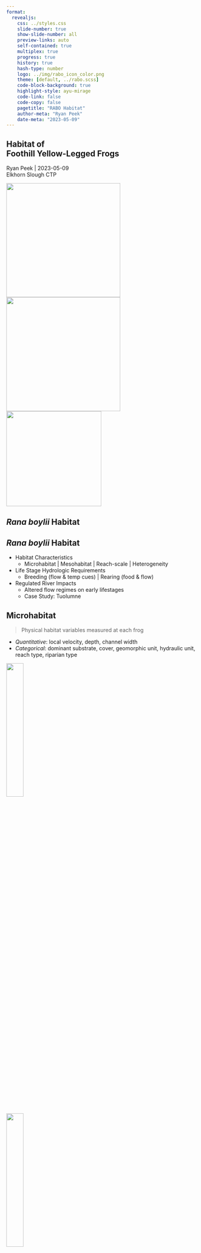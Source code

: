 ```yaml
---
format: 
  revealjs:
    css: ../styles.css
    slide-number: true
    show-slide-number: all
    preview-links: auto
    self-contained: true
    multiplex: true
    progress: true
    history: true
    hash-type: number
    logo: ../img/rabo_icon_color.png
    theme: [default, ../rabo.scss]
    code-block-background: true
    highlight-style: ayu-mirage
    code-link: false
    code-copy: false
    pagetitle: "RABO Habitat"
    author-meta: "Ryan Peek"
    date-meta: "2023-05-09"
---
```


::: {.my-title}
# [Habitat]{.blue} of <br />Foothill Yellow-Legged Frogs

::: {.my-grey}
[Ryan Peek | 2023-05-09]{}<br />
[Elkhorn Slough CTP]{}
:::

![](../img/hab_campck04_breeding.jpg){.br-100 .absolute top=300 bottom=0 left=0 width=300}
![](../img/hab_nfa_bar.jpg){.absolute top=300 bottom=0 left=370 width=300}
![](../img/hab_robbers_nfa.jpg){.br-100 .absolute bottom=0 top=300 left=740 width=250}

:::


## [*Rana boylii* Habitat]{.light-yellow} {background-image="../img/hab_nfy_bar.jpg" background-size="cover" background-position="center" background-color="#000000"}


## [*Rana boylii* Habitat]{.light-yellow} {background-image="../img/hab_nfy_bar.jpg" background-size="cover" background-position="center" background-color="#000000" background-opacity=50%}

::: {.incremental}
 - [Habitat Characteristics]{.f1}
    - Microhabitat [| Mesohabitat]{.fragment .fade-in} [| Reach-scale]{.fragment} [| Heterogeneity]{.fragment}
 - [Life Stage Hydrologic Requirements]{.f1}
    - [Breeding (flow & temp cues)]{.fragment .fade-in} [| Rearing (food & flow)]{.fragment .fade-in}
 - [Regulated River Impacts]{.f1}
    - Altered flow regimes on early lifestages
    - Case Study: Tuolumne
:::

## Microhabitat

> Physical habitat variables measured at each frog

 - [*Quantitative*]{.purple}: local velocity, depth, channel width
 - [*Categorical*]{.purple}: dominant substrate, cover, geomorphic unit, hydraulic unit, reach type, riparian type

::: {.fragment}
![](../img/habitat_breeding_rabo.jpg){.absolute left=0 bottom=0 width=30%}

![](../img/hab_campck02.jpg){.absolute right=0 bottom=0 width=30%}
:::

::: footer
Microhabitat
:::


## Microhabitat Associations 

:::{.incremental}
 - While RABO use a wide array of habitat, local hydraulic conditions are main physical control on breeding and rearing habitat
 - Egg and tadpoles are susceptible to scour / dessication from high velocities or stage drops
 - Predictability and variability (heterogeneity) are important
:::

::: footer
Microhabitat
:::


## Habitat Suitability Criteria {.smaller}

::: {.columns .pv4}

::: {.column .pr4 width="40%" .incremental}

 - Use vs. Available habitat clearly shows preference for low-velocity/depth

 - 90% of eggs observed in Sierras were in shallow, sheltered waters (n=147) (Bondi et al. 2013)
    - < 0.67 m total depth
    - < 0.15 m/s velocity

:::

::: {.column .pr4 width="60%"}

::: {.r-stack .incremental}

::: {.fragment}
![Bondi et al. 2013](../img/bondi_et_al_2013_hsc_pts.jpg){fig-align="center"}
:::

::: {.fragment}
![](../img/bondi_et_al_2013_hsc_curves.jpg){fig-align="center"}
:::

:::
:::
:::

::: footer
Microhabitat
:::


## Mesohabitat Use 

![](../img/breeding_habitat_diagram.png)

::: {.columns}

::: {.column .pr4 width="45%"}

**Low survival site** <br>(low *width:depth* ratio)

:::
::: {.column .pr4 width="10%"}
:::
::: {.column .pr4 width="45%"}

**High survival site** <br>(large *width:depth* ratio)

:::
:::

::: footer
Modified from S.Kupferberg, 1996
:::

## Mesohabitat Use {.smaller}

![](../img/van_wagner_1996.png){fig-align="center" width=800}

 - As conditions shift seasonally, so do life stages and channel habitat use (Van Wagner 1996)

::: footer
Van Wagner 1996
:::



## Reach Scale: Channel Shapes {.smaller}

::: {.columns .pv4}

::: {.column .pr4 width="70%" .incremental}

![**Broad**](../img/yarnell_broad_channel_shape.png){.r-stretch width=90%}

![**Alternating**](../img/yarnell_alternating_channel_shape.png){.r-stretch width=90%}

:::

::: {.column .pr4 width="30%"}
![**Confined**](../img/yarnell_confined_channel_shape.png)

 - Breeding typically in wide shallow cross sections in larger stream
 - Associations different by stream order, region, and hydrology
 
:::
:::

::: footer
Yarnell 2000
:::

::: notes

 - From YUBA: YOY and juveniles associated with alternating channel types (shallow at high flows, deeper at low flows), adult in pools year-round (Yarnell 2000)

:::

## Channel varies <br>by Stream Order {.smaller background-image="../img/skunk_gulch_MFA.jpg" background-size="contain" background-position="right" background-color="#000000"}

::: {.columns}

::: {.column .pr4 width="55%" .fragment}

<br>

![NF American: alternating](../img/hab_nfa_bar.jpg)

:::

:::

::: footer
[&nbsp;&nbsp;&nbsp;&nbsp;&nbsp; ➙ Skunk Canyon: confined]{.white}
:::

# Breeding <br> Habitat<br> Details {background-image="../img/storer_1925_egg_drawing.png" background-size="contain" background-position="right" background-color="#000000"}


## Egg Mass Hydrologic Habitat {.smaller}

::: {.columns}
::: {.column width="60%" .incremental}

 - [Egg Mass Water Depths:]{.f2 .blue}
    - 10--13 cm (Fitch 1936) 
    - 7--22 cm (Fuller & Lind 1992)
    - 4--43 cm (Kupferberg 1996 & 1997)
    - 6--28 cm (Van Wagner 1996)
    - 6--40 cm (Lind 2005)
    - [\> 2m!]{.red} (Peek, pers. obs. 2017)
    - 90% found in 14--67 cm in Sierras (Yarnell et al. 2011)

:::

::: {.column width="40%"}

![](../img/rabo_eggs_sfy_dark.jpg){width=80% fig-align="right"}

![Butte](../img/hab_breeding_ButteCreek.jpg){width=80% fig-align="right"}

:::
:::

::: footer
Breeding
:::

## Egg Mass Hydrologic Habitat {.smaller}

::: {.columns}
::: {.column width="60%" .incremental}

- [**Egg Mass Water Velocities**]{.blue .f2}:
  - 0.0--0.06 m/s (Fuller and Lind 1992)
  - 0.01--0.14 m/s (Kupferberg 1996 & 1997)
  - 0.0--0.03 m/s (Van Wagner 1996)
  - 0.00--0.21 m/s (Lind 2005)
  - 0.04--0.17 m/s (Wheeler and Welsh 2008)
  - Eggs: 90% found in 0.00--0.15 m/s (Yarnell et al. 2011)
 

:::

::: {.column width="40%"}


![](../img/rabo_em_gos09.jpg){width=80% fig-align="right"}

![Eel](../img/hab_breeding_EelRiver.jpg){width=80% fig-align="right"}

:::
:::

::: notes

Substrate: most common – cobbles and boulders, "clean" (no algae/sediment) surface for egg attachment (Kupferberg 1996 & 1997, Van Wagner 1996, Lind 2005, Wheeler et al. 2003)

:::

::: footer
Breeding
:::

## Tadpole Hydrologic Habitat {.smaller}

::: {.columns .pv4}
::: {.column width="60%"}

::: {.fragment .mt1}

[**Depths**]{.f2 .blue}

 - Early Stage Tadpoles (90% within): 1--54 cm
 - Late Stage Tadpoles (90% within): 1--51 cm (Yarnell et al. 2011)

:::

::: {.fragment .mt1}

[**Velocities**]{.f2 .blue}

 - Early Stage Tadpoles (90% within): 0.00--0.16 m/s
 - Late Stage Tadpoles (90% within): 0.00--0.12 m/s (Yarnell et al. 2011)
 - Critical velocities ranged from 0.01--0.04 m/s depending on developmental state, body size, and population of origin (Kupferberg et al. 2009)

:::

:::

::: {.column width="40%"}

![](../img/hab_tadpole.jpg){width=80% fig-align="right"}

![](../img/rabo_large_tadpole.jpg){width=80% fig-align="right"}

:::
:::

::: footer
Rearing
:::


## Adult Habitat {.smaller}

::: {.incremental}

 - Most common along pool, glide, or riffles (Lind and Yarnell 2008, Bourque 2008, Haggarty 2006, Yarnell 2005, Van Wagner 1996, Lind 2005)
 - Near stream cover may include wide array from shoreline rocks (especially cobble), to leaf litter, or overhanging vegetation [e.g. Carex sp.] (Bourque 2008, Haggarty 2006, Yarnell 2005, Hayes and Jennings 1988, Van Wagner 1996)
 - Adults may prefer some riparian overhanging vegetation (e.g. Carex sp.) with moderate shade (Van Wagner 1996, Zweifel 1955, Moyle 1973, Hayes and Jennings 1988)

:::

<br>
[**So pretty much all the possibilities!**]{.tc .f1 .blue .fragment}


::: footer
Adults
:::

::: notes

Post-metamorphic R. boylii remain in terrestrial riparian and riverine habitat adjacent to the wetted channel during the non-breeding season (Bourque 2008, Kupferberg 1996, Lind et al. 1996, Moyle 1973, Van Wagner 1996, Zweifel 1955). Rana boylii have been documented in a wide range of habitats, but all generally occur within a short distance of flowing water (see Bourque 2008) although differences appear to vary both regionally and seasonally (Bourque 2008, Haggarty 2006, Van Wagner 1996, Yarnell 2000, Yarnell 2005).

:::

## 

::: {.columns .pv4}

::: {.column .pr4 width="50%"}
![](../img/hab_campck03.jpg)
:::

::: {.column .tr .pr4 width="50%" .incremental}
![](../img/hab_tuo.jpg)

:::
:::

::: fragment
 - Can use a very wide range of habitat
 - From small intermittent first order tribs to large rivers
:::

::: footer
Adult Habitat
:::

## Overwintering Habitat {.smaller}

::: {.columns .pv4}
::: {.column width="60%" .incremental}
 
 - Very little data are available relating to overwintering habitat
 - Van Wagner (1996) observed *R. boylii* both in the water and along the stream-edge habitat beneath rocks, leaf litter, and *Carex spp*
 - Also found frogs appeared to be active whenever ambient conditions were favorable
 - Habitat use in large rivers may vary, juveniles & adults may move into smaller lateral tributaries to avoid risk of scouring (Kupferberg 1996)
 - Or move into adjacent terrestrial habitat to avoid winter flood events altogether.
 
:::
::: {.column .tc .pv4 width="39%"}
![Cave RABO!](../img/rabo_overwintering.jpg)
:::
:::

::: footer
Overwintering
:::



## Reach Heterogeneity

::: {.columns}

::: {.column .pr4 width="45%"}

 - Compared 10 study reaches, Shannons Diversity Index key predictor of frog abundance (Yarnell 2008)
 - Habitat diversity within a reach matters

:::
::: {.column .pr4 width="55%"}

::: {.r-stack .incremental}

![Yarnell 2008](../img/yarnell_2008_geomorphic_reach_type.png){.fragment width=90%}

![](../img/yarnell_2008_shannons.png){.fragment fig-align="center"}



:::

:::
:::

## Network Heterogeneity { background-image="../img/azimuth_inset_map_nfamerican.png" background-size="cover" background-color="#000000"}

## Network Heterogeneity {.smaller background-image="../img/peek_2010_conf_fig.png" background-size="50%" background-position="right" background-color="#000000"}

::: {.columns}

::: {.column .f2 .pr4 width="45%" .incremental}

 - Not only does the diversity of habitats within a reach matter, but the location of the reach within the stream network matters. 
 - Frogs occur closer to confluences than random or “expected” (Peek 2010)
 - Confluences are known to have higher diversity of habitats and create refugia

:::

:::

::: notes

Frogs associate with stream reaches of greater physical habitat heterogeneity

Analysing the complexity of geomorphic units at the reach scale is appropriate for this species

:::

## Habitat Summary {background-image="../img/habitat_willow_bars.jpg" background-size="cover" background-position="right" background-color="#000000" background-opacity=30%}

::: {.incremental}
 - Different life stages require different [hydraulic]{.light-blue} and [substrate]{.light-yellow} conditions
 - [Hydraulic]{.light-blue} and [substrate]{.light-yellow} conditions characterize mesohabitats (e.g., geomorphic units like riffles, pools)
 - Certain reach types, differentiated by higher diversity of geomorphic units, are preferred by life stages
 - Reaches near tributaries are often preferred because structurally more diverse & provide refugia
:::



# Hydrology for Frogs {background-color="#000000"}

## {background-image="../img/recession_seasonality_breeding.png" background-size="contain" background-position="right" background-color="#FFFFFF"}


## {background-image="../img/yarnell_biosci_flow_recession_2010.png" background-size="contain" background-position="right" background-color="#FFFFFF"}

::: notes
Flow management has greatest control over magnitude and rate of change from releases.
We can quantify 5 components: see functional flows
:::


## Quantifying<br>the Sierra<br>Spring Recession {.smaller background-image="../img/unregulated_basins_sierras_epke_2011.png" background-size="59%" background-position="right" background-color="#FFFFFF"}

## Quantifying the Sierra Spring Recession {.smaller background-image="../img/meandaily_recession_sierras_epke_2011.png" background-size="70%" background-position="center" background-color="#FFFFFF"}

::: notes

Daily recession rates consistent across elevations and basins in Sierras: timing, pattern, and rate of recession the same. Magnitude and peak are different.

:::


## {.smaller background-image="../img/thermohydrograph_nfa_combined_2011-2012.png" background-size="contain" background-position="center" background-color="#FFFFFF"}

::: {.columns}

::: {.column .f2 .pr4 width="25%" .incremental}
:::
::: {.column .tl .pr4 width="75%" .incremental}

<br>
[**2011**]{.purple}
<br><br><br><br><br><br><br><br><br><br>
[**2012**]{.purple}
:::
:::

::: notes
At RABO XS we see recession rates typically 30cm per 3 weeks (~10 cm a week) no matter the water year. SO stage change is consistent! Makes sense given avg depths for eggs usually 20-40cm, and 2-3 weeks to hatch out.
:::

## Recession Rates

::: {.columns}

::: {.column .pr4 width="40%" .incremental}

![](../img/rabo_tad_bean.jpg)

:::
::: {.column .pr4 width="60%" .incremental}

 - In RABO breeding areas, recession rates are typically 30cm per 3 weeks (~10 cm a week)
 - This is consistent across water years
 - Thus stage change is consistent, matches natural history observations of depth/velocity (hatching timing ~2-3 weeks to hatch out)

:::
:::

## Dams change flow patterns {.smaller background-image="../img/lytle_poff_2004.jpg" background-size="80%" background-position="center" background-color="#FFFFFF"}

:::footer
Lytle and Poff 2004
:::


## Type of flow alteration plays a big role {.smaller background-image="../img/regulation_types_combined.png" background-size="contain" background-position="center" background-color="#000000"}


::: notes

 - Altered flows often aseasonal/asynchronous to natural flow regime
 - Decoupling of flow cues from environmental cues
 - Eggs can be scoured or dessicated by changing flows
 - Changes in algal/insect prey base
 - Tadpole energetic costs to "hunkering down" and issues when refugia not available (bed armoring)

:::


## {background-image="../img/mfa_flow_patterns_zoomed.png" background-size="contain" background-position="top" background-color="#000000"}

![](../img/dam_sierras.jpg){.absolute width=20% left=40 bottom=300}


## {background-image="../img/forbestown_egg_stranding.jpg" background-size="contain" background-position="right" background-color="#000000"}

![](../img/slate_ck_dam.png){.absolute width=40% left=0}


# Case Study {.tl background-image="../img/clavey.jpg" background-size="cover" background-position="center" background-color="#000000"}

## <br /> FYLF Habitats within the <br />Tuolumne Watershed {.tr .smaller background-image="../img/striegle_hab_01.jpg" background-size="contain" background-position="center" background-color="#000000"}

## {.tr .smaller background-image="../img/striegle_hab_02.jpg" background-size="contain" background-position="center" background-color="#000000"}

::: {.columns}

::: {.column .pr4 width="25%"}
:::
::: {.column .pr4 width="70%"}

<br><br><br>
<br><br>
<br><br><br>
<br><br>

- 2022 survey data
- Primary survey area covers 28-miles of MSTR
- All age-classes of FYLF observations shown as yellow dots
- Survey Effort: 2022 surveys shown as downstream “start” (green star) and upstream “end” (red star)
:::
:::

## MSR at "Early Intake"<br/> Elevation ~2300' {.tr .smaller background-image="../img/striegle_hab_03.png" background-size="contain" background-position="center" background-color="#000000"}

## {background-image="../img/striegle_hab_04.png" background-size="contain" background-position="center" background-color="#000000"}

## {background-image="../img/striegle_hab_05.png" background-size="contain" background-position="center" background-color="#000000"}

## {background-image="../img/striegle_hab_06.jpg" background-size="contain" background-position="center" background-color="#000000" background-opacity="70%"}

 - Late Summer: Expecting late-stage larvae
 - Wading/visual techniques (looking for poop)
 - Looking everywhere, but focusing on warmer side edgewaters (even on south-bank)

## {background-image="../img/striegle_hab_07.png" background-size="contain" background-position="center" background-color="#000000"}

![](../img/striegle_hab_08.png){.absolute top=0 right=0 width=300}

::: footer
[9/14/2022]{.white}
:::

## {background-image="../img/striegle_hab_09.png" background-size="contain" background-position="center" background-color="#000000"}

## {background-image="../img/striegle_hab_10.png" background-size="contain" background-position="center" background-color="#000000"}

## <br /><br /> MSTR below <br />Cherry Creek {.tc .smaller background-image="../img/striegle_hab_11.jpg" background-size="contain" background-position="center" background-color="#000000"}

## {background-image="../img/striegle_hab_12.png" background-size="contain" background-position="center" background-color="#000000"}

## {background-image="../img/striegle_hab_13.png" background-size="contain" background-position="center" background-color="#000000"}

## {background-image="../img/striegle_hab_14.jpg" background-size="contain" background-position="center" background-color="#000000"}

![](../img/striegle_hab_15.jpg){.absolute left=0 bottom=0 width=340}

## <br /> MSTR near <br />Clavey Confluence {.tc .smaller background-image="../img/striegle_hab_16.jpg" background-size="contain" background-position="center" background-color="#000000"}

::: footer
8/9/2022
:::

## {background-image="../img/striegle_hab_17.jpg" background-size="contain" background-position="center" background-color="#000000"}

## {background-image="../img/striegle_hab_17.jpg" background-size="contain" background-position="center" background-color="#000000" background-opacity="60%"}

 - Good low flow rearing (with daily pulse)
 - Multiple tads of similar age. Egg location?

## {background-image="../img/striegle_hab_18.jpg" background-size="contain" background-position="center" background-color="#000000"}


## [Tributaries to MSTR: Observations since 2018]{.f1} {background-image="../img/striegle_hab_19.jpg" background-size="contain" background-position="center" background-color="#000000"}

 - FYLF Breeding: E, L, [M (aqua arrow)]{.light-green}
 - Older life stages ([orange]{.orange})


## SF Tuolumne:<br /> Egg clutch obs 6/1/2022, larvae 7/27 {.smaller background-image="../img/striegle_hab_20.jpg" background-size="contain" background-position="bottom" background-color="#000000"}

## {background-image="../img/striegle_hab_21.jpg" background-size="contain" background-position="center" background-color="#000000"}

## Clavey River (8/9/2022 Flow < 5cfs) { .smaller background-image="../img/striegle_hab_22.jpg" background-size="contain" background-position="bottom" background-color="#FFFFFF"}

## Larvae <br />locations {.tl .smaller background-image="../img/striegle_hab_23.jpg" background-size="cover" background-position="center" background-color="#FFFFFF"}

##    ...and smaller tribs {.tr .smaller background-image="../img/striegle_hab_24.jpg" background-size="cover" background-position="bottom" background-color="#FFFFFF"}

##    ...and even smaller tribs {.tr .smaller background-image="../img/striegle_hab_25.jpg" background-size="contain" background-position="bottom" background-color="#FFFFFF"}

## {.smaller background-image="../img/striegle_hab_26.jpg" background-size="contain" background-position="center" background-color="#FFFFFF"}

## {.smaller background-image="../img/striegle_hab_27.jpg" background-size="contain" background-position="right" background-color="#000000" background-opacity="99%"}

## Spring-fed trib <1cfs: 2 EM on 5/11  {.smaller background-image="../img/striegle_hab_27.jpg" background-size="contain" background-position="right" background-color="#000000" background-opacity="70%"}

## [FYLF clutches observed on 5/11 & follow-up 6/1/2022]{.f1 .smaller}

::: {.columns}

::: {.column width="50%"}
![](../img/striegle_hab_28.jpg)
:::

::: {.column  width="50%"}
![](../img/striegle_hab_29.jpg)
:::
:::

## <br /><br /><br /><br /><br /><br /><br />Lest we forget the older ones...{.smaller background-image="../img/striegle_hab_30.jpg" background-size="contain" background-position="center" background-color="#000000"}

## 

::: {.columns}

::: {.column width="50%"}
![](../img/striegle_hab_31.jpg)
:::

::: {.column  width="50%"}
![](../img/striegle_hab_32.jpg)
:::
:::

##  {background-image="../img/striegle_hab_33.jpg" background-size="contain" background-position="center" background-color="#000000"}

##  {background-image="../img/striegle_hab_34.jpg" background-size="contain" background-position="center" background-color="#000000"}


## Questions? {background-color="#111111" background-image="../img/artsy_datasheet_rabo.jpg" background-size="cover" background-position="bottom"}
